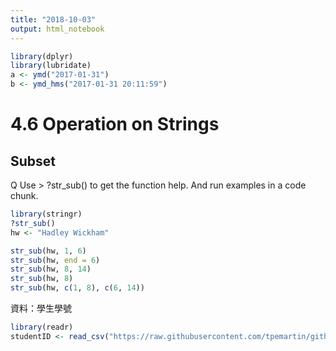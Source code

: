 ```yaml
---
title: "2018-10-03"
output: html_notebook
---
```



```r
library(dplyr)
library(lubridate)
a <- ymd("2017-01-31") 
b <- ymd_hms("2017-01-31 20:11:59")
```

# 4.6 Operation on Strings

## Subset

Q Use > ?str_sub() to get the function help. And run examples in a code chunk.
```r
library(stringr)
?str_sub()
hw <- "Hadley Wickham"

str_sub(hw, 1, 6)
str_sub(hw, end = 6)
str_sub(hw, 8, 14)
str_sub(hw, 8)
str_sub(hw, c(1, 8), c(6, 14))

```
資料：學生學號
```r
library(readr)
studentID <- read_csv("https://raw.githubusercontent.com/tpemartin/github-data/master/studentID.csv")
```

